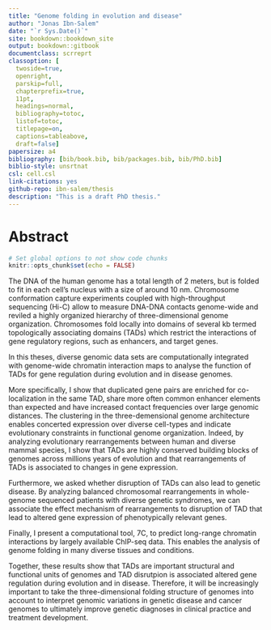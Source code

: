 ```yaml
--- 
title: "Genome folding in evolution and disease"
author: "Jonas Ibn-Salem"
date: "`r Sys.Date()`"
site: bookdown::bookdown_site
output: bookdown::gitbook
documentclass: scrreprt
classoption: [
  twoside=true, 
  openright, 
  parskip=full, 
  chapterprefix=true, 
  11pt, 
  headings=normal, 
  bibliography=totoc, 
  listof=totoc, 
  titlepage=on, 
  captions=tableabove, 
  draft=false]
papersize: a4
bibliography: [bib/book.bib, bib/packages.bib, bib/PhD.bib]
biblio-style: unsrtnat
csl: cell.csl
link-citations: yes
github-repo: ibn-salem/thesis
description: "This is a draft PhD thesis."
---
```


# Abstract {-}
<!-- biblio-style: unsrtnat -->
```r
# Set global options to not show code chunks
knitr::opts_chunk$set(echo = FALSE)
```

<!-- - different cell types with same genome -->
<!-- - enhancer-promoter interactions -->
<!-- - Hierarchy of foling and TADs -->
<!-- - example of paralog genes for co-regulation -->
<!-- - Stability in evolution and conserved gene expression -->
<!-- - Dirsuption of TADs by rearragements in diease lead to altered gene expression  -->
<!-- - Computational appraoch for using interaction and TADs to interpret variants -->
<!-- - To improve analysis of genome folding in diverse conditions, we develped 7C. -->

The DNA of the human genome has a total length of 2 meters, but is folded to fit 
in each cell's nucleus with a size of around 10 nm.
Chromosome conformation capture experiments coupled with high-throughput sequencing (Hi-C)
allow to measure DNA-DNA contacts genome-wide and reviled a highly organized hierarchy of three-dimensional genome organization. Chromosomes fold locally into domains of 
several kb termed topologically associating domains (TADs) which restrict the interactions
of gene regulatory regions, such as enhancers, and target genes. 

In this theses, diverse genomic data sets are computationally integrated with genome-wide chromatin interaction maps to analyse the function of TADs for gene regulation during evolution and in disease genomes. 

More specifically, I show that duplicated gene pairs are enriched for co-localization in the same TAD, share more often common enhancer elements than expected and have increased contact frequencies over large genomic distances. The clustering in the three-demensional genome architecture enables concerted expression over diverse cell-types and indicate evolutionary constraints in functional genome organization. 
Indeed, by analyzing evolutionary rearrangements between human and diverse mammal species, I show that TADs are highly conserved building blocks of genomes across millions years of evolution and that rearrangements of TADs is associated to changes in gene expression.

Furthermore, we asked whether disruption of TADs can also lead to genetic disease. By analyzing balanced chromosomal rearrangements in whole-genome sequenced patients with diverse genetic syndromes, we can associate the effect mechanism of rearrangements to disruption of TAD that lead to altered gene expression of phenotypically relevant genes. 

Finally, I present a computational tool, 7C, to predict long-range chromatin interactions by largely available ChIP-seq data. This enables the analysis of genome folding in many diverse tissues and conditions. 

Together, these results show that TADs are important structural and functional units of genomes and TAD disrutpion is associated altered gene regulation during evolution and in disease. 
Therefore, it will be increasingly important to take the three-dimensional folding structure
 of genomes into account to interpret genomic variations in genetic disease and cancer genomes to ultimately improve genetic diagnoses in clinical practice and treatment development.
 






